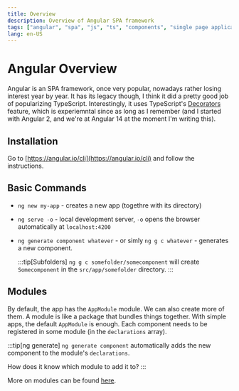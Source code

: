 ```yaml
---
title: Overview
description: Overview of Angular SPA framework
tags: ["angular", "spa", "js", "ts", "components", "single page application"]
lang: en-US
---
```



# Angular Overview

Angular is an SPA framework, once very popular, nowadays rather losing interest
year by year. It has its legacy though, I think it did a pretty good job of
popularizing TypeScript. Interestingly, it uses TypeScript's
[Decorators](https://www.typescriptlang.org/docs/handbook/decorators.html)
feature, which is experiemntal since as long as I remember (and I started with
Angular 2, and we're at Angular 14 at the moment I'm writing this).

## Installation

Go to [https://angular.io/cli](https://angular.io/cli) and follow the
instructions.

## Basic Commands

-   `ng new my-app` - creates a new app (togethre with its directory)
-   `ng serve -o` - local development server, `-o` opens the browser automatically
    at `localhost:4200`
-   `ng generate component whatever` - or simly `ng g c whatever` - generates a
    new component.

    :::tip[Subfolders]
    `ng g c somefolder/somecomponent` will create `Somecomponent` in the
    `src/app/somefolder` directory.
    :::

## Modules

By default, the app has the `AppModule` module. We can also create more of them.
A module is like a package that bundles things together. With simple apps, the
default `AppModule` is enough. Each component needs to be registered in some
module (in the `declarations` array).

:::tip[ng generate]
`ng generate component` automatically adds the new component to the module's
`declarations`.

How does it know which module to add it to?
:::

More on modules can be found [here](./modules).
